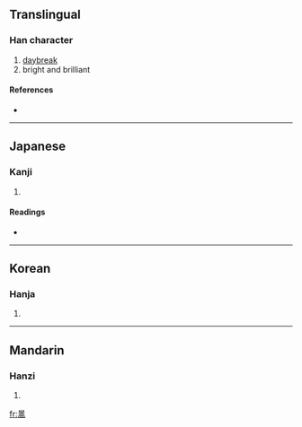 ==Translingual==

===Han character===
{{Han char|rn=72|rad=日|as=10|sn=14|four=6022<sub>7</sub>|canj=日卜口月 (AYRB)}}

# [[daybreak]]
# bright and brilliant

====References====
* {{Han ref|kx=0498.430|dkj=14089|dj=0867.210|hdz=21530.160|uh=66A0|ud=26272|bh=E1F7|bd=57847}}

----

==Japanese==

===Kanji===
{{ja-kanji|grade=|rs=日10}}

# {{defn|Japanese}}

====Readings====
* {{ja-readings|on=[[こう]] (kō)|kun=}}

----

==Korean==

===Hanja===
{{ko-hanja|hangeul=[[고]], [[호]]|eumhun=|rv=go, ho|mr=ko, ho|y=ko, ho}}

# {{defn|Korean}}

----

==Mandarin==

===Hanzi===
{{cmn-hanzi|pin=[[gǎo]] ([[gao3]])|wg=kao<sup>3</sup>}}

# {{defn|Mandarin}}

[[fr:暠]]